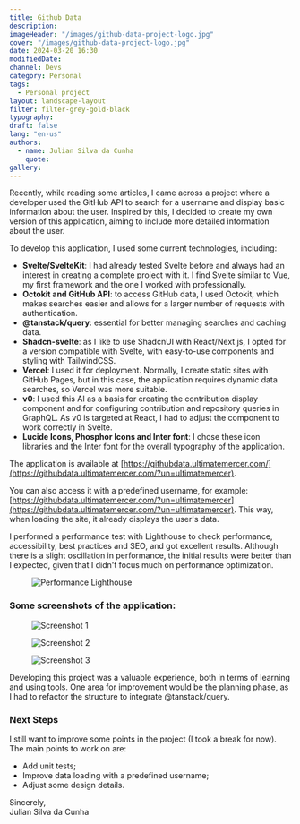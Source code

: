 ```yaml
---
title: Github Data
description:
imageHeader: "/images/github-data-project-logo.jpg"
cover: "/images/github-data-project-logo.jpg"
date: 2024-03-20 16:30
modifiedDate:
channel: Devs
category: Personal
tags:
  - Personal project
layout: landscape-layout
filter: filter-grey-gold-black
typography:
draft: false
lang: "en-us"
authors:
  - name: Julian Silva da Cunha
    quote:
gallery:
---
```


Recently, while reading some articles, I came across a project where a developer used the GitHub API to search for a username and display basic information about the user. Inspired by this, I decided to create my own version of this application, aiming to include more detailed information about the user.

To develop this application, I used some current technologies, including:

- **Svelte/SvelteKit**: I had already tested Svelte before and always had an interest in creating a complete project with it. I find Svelte similar to Vue, my first framework and the one I worked with professionally.
- **Octokit and GitHub API**: to access GitHub data, I used Octokit, which makes searches easier and allows for a larger number of requests with authentication.
- **@tanstack/query**: essential for better managing searches and caching data.
- **Shadcn-svelte**: as I like to use ShadcnUI with React/Next.js, I opted for a version compatible with Svelte, with easy-to-use components and styling with TailwindCSS.
- **Vercel**: I used it for deployment. Normally, I create static sites with GitHub Pages, but in this case, the application requires dynamic data searches, so Vercel was more suitable.
- **v0**: I used this AI as a basis for creating the contribution display component and for configuring contribution and repository queries in GraphQL. As v0 is targeted at React, I had to adjust the component to work correctly in Svelte.
- **Lucide Icons, Phosphor Icons and Inter font**: I chose these icon libraries and the Inter font for the overall typography of the application.

The application is available at [https://githubdata.ultimatemercer.com/](https://githubdata.ultimatemercer.com/?un=ultimatemercer).

You can also access it with a predefined username, for example: [https://githubdata.ultimatemercer.com/?un=ultimatemercer](https://githubdata.ultimatemercer.com/?un=ultimatemercer). This way, when loading the site, it already displays the user's data.

I performed a performance test with Lighthouse to check performance, accessibility, best practices and SEO, and got excellent results. Although there is a slight oscillation in performance, the initial results were better than I expected, given that I didn't focus much on performance optimization.

<figure>
  <img
    src="/images/github-data-project-performance.jpg"
    className="mx-auto block"
    alt="Performance Lighthouse"
  />
</figure>

### Some screenshots of the application:

<figure>
  <img
    src="/images/github-data-project-1.jpg"
    className="mx-auto block"
    alt="Screenshot 1"
  />
</figure>

<figure>
  <img
    src="/images/github-data-project-2.jpg"
    className="mx-auto block"
    alt="Screenshot 2"
  />
</figure>

<figure>
  <img
    src="/images/github-data-project-3.jpg"
    className="mx-auto block"
    alt="Screenshot 3"
  />
</figure>

Developing this project was a valuable experience, both in terms of learning and using tools. One area for improvement would be the planning phase, as I had to refactor the structure to integrate @tanstack/query.

### Next Steps

I still want to improve some points in the project (I took a break for now). The main points to work on are:

- Add unit tests;
- Improve data loading with a predefined username;
- Adjust some design details.

Sincerely,  
Julian Silva da Cunha
